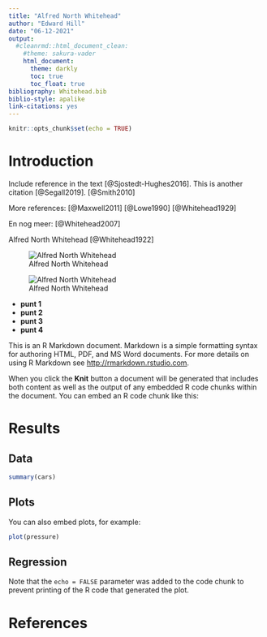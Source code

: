 ```yaml
---
title: "Alfred North Whitehead"
author: "Edward Hill"
date: "06-12-2021"
output: 
  #cleanrmd::html_document_clean:
    #theme: sakura-vader
    html_document:
      theme: darkly
      toc: true
      toc_float: true
bibliography: Whitehead.bib
biblio-style: apalike
link-citations: yes
---
```


```r
knitr::opts_chunk$set(echo = TRUE)
```

# Introduction

Include reference in the text [@Sjostedt-Hughes2016]. This is another citation [@Segall2019]. [@Smith2010]

More references: 
[@Maxwell2011]
[@Lowe1990]
[@Whitehead1929]

En nog meer: [@Whitehead2007]

Alfred North Whitehead [@Whitehead1922]

![Alfred North Whitehead](https://encrypted-tbn0.gstatic.com/images?q=tbn:ANd9GcR5mJNNsRXJEEAHckAcjz4JYpcC2jDwHVY4tD3AZ7xh1v3h23WEb5zOF_1rT59bySSG5Bc&usqp=CAU)

![Alfred North Whitehead](https://encrypted-tbn0.gstatic.com/images?q=tbn:ANd9GcQRXnNMVYN_DVJ2Ikv6UwgKDWfml1b9OxX4CJ81dD89atMV90Q5xrUf1H27WdD-K2wcEaw&usqp=CAU)

 * **punt 1**
 * **punt 2**
 * **punt 3**
 * **punt 4**
 
This is an R Markdown document. Markdown is a simple formatting syntax for authoring HTML, PDF, and MS Word documents. For more details on using R Markdown see <http://rmarkdown.rstudio.com>.

When you click the **Knit** button a document will be generated that includes both content as well as the output of any embedded R code chunks within the document. You can embed an R code chunk like this:

# Results {.tabset}

## Data
```r
summary(cars)
```

## Plots

You can also embed plots, for example:

```r
plot(pressure)
```

## Regression

Note that the `echo = FALSE` parameter was added to the code chunk to prevent printing of the R code that generated the plot.

# References
